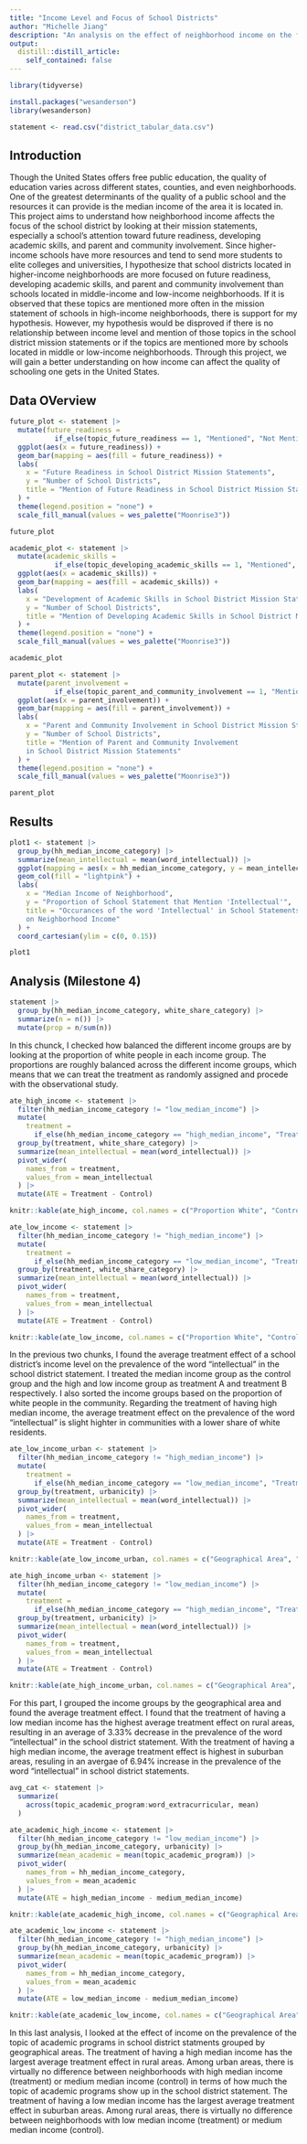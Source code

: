 ```yaml
---
title: "Income Level and Focus of School Districts"
author: "Michelle Jiang"
description: "An analysis on the effect of neighborhood income on the focus of the local school district through inspecting school district mission statements"
output:
  distill::distill_article:
    self_contained: false
---
```



```r
library(tidyverse) 

install.packages("wesanderson")
library(wesanderson)

statement <- read.csv("district_tabular_data.csv")
```

## Introduction

Though the United States offers free public education, the quality of education varies across different states, counties, and even neighborhoods. One of the greatest determinants of the quality of a public school and the resources it can provide is the median income of the area it is located in. This project aims to understand how neighborhood income affects the focus of the school district by looking at their mission statements, especially a school’s attention toward future readiness, developing academic skills, and parent and community involvement. Since higher-income schools have more resources and tend to send more students to elite colleges and universities, I hypothesize that school districts located in higher-income neighborhoods are more focused on future readiness, developing academic skills, and parent and community involvement than schools located in middle-income and low-income neighborhoods. If it is observed that these topics are mentioned more often in the mission statement of schools in high-income neighborhoods, there is support for my hypothesis. However, my hypothesis would be disproved if there is no relationship between income level and mention of those topics in the school district mission statements or if the topics are mentioned more by schools located in middle or low-income neighborhoods. Through this project, we will gain a better understanding on how income can affect the quality of schooling one gets in the United States. 

## Data OVerview

```r
future_plot <- statement |>
  mutate(future_readiness = 
           if_else(topic_future_readiness == 1, "Mentioned", "Not Mentioned")) |>
  ggplot(aes(x = future_readiness)) + 
  geom_bar(mapping = aes(fill = future_readiness)) +
  labs(
    x = "Future Readiness in School District Mission Statements",
    y = "Number of School Districts",
    title = "Mention of Future Readiness in School District Mission Statements"
  ) +
  theme(legend.position = "none") +
  scale_fill_manual(values = wes_palette("Moonrise3"))

future_plot
```


```r
academic_plot <- statement |>
  mutate(academic_skills = 
           if_else(topic_developing_academic_skills == 1, "Mentioned", "Not Mentioned")) |>
  ggplot(aes(x = academic_skills)) + 
  geom_bar(mapping = aes(fill = academic_skills)) +
  labs(
    x = "Development of Academic Skills in School District Mission Statements",
    y = "Number of School Districts",
    title = "Mention of Developing Academic Skills in School District Mission Statements"
  ) +
  theme(legend.position = "none") +
  scale_fill_manual(values = wes_palette("Moonrise3"))

academic_plot
```


```r
parent_plot <- statement |>
  mutate(parent_involvement = 
           if_else(topic_parent_and_community_involvement == 1, "Mentioned", "Not Mentioned")) |>
  ggplot(aes(x = parent_involvement)) + 
  geom_bar(mapping = aes(fill = parent_involvement)) +
  labs(
    x = "Parent and Community Involvement in School District Mission Statements",
    y = "Number of School Districts",
    title = "Mention of Parent and Community Involvement 
    in School District Mission Statements"
  ) +
  theme(legend.position = "none") +
  scale_fill_manual(values = wes_palette("Moonrise3"))

parent_plot
```

## Results 


```r
plot1 <- statement |>
  group_by(hh_median_income_category) |>
  summarize(mean_intellectual = mean(word_intellectual)) |>
  ggplot(mapping = aes(x = hh_median_income_category, y = mean_intellectual)) + 
  geom_col(fill = "lightpink") +
  labs(
    x = "Median Income of Neighborhood",
    y = "Proportion of School Statement that Mention 'Intellectual'",
    title = "Occurances of the word 'Intellectual' in School Statements Based 
    on Neighborhood Income"
  ) +
  coord_cartesian(ylim = c(0, 0.15))

plot1
```

## Analysis (Milestone 4)

```r
statement |>
  group_by(hh_median_income_category, white_share_category) |>
  summarize(n = n()) |>
  mutate(prop = n/sum(n))
```

In this chunck, I checked how balanced the different income groups are by looking at the proportion of white people in each income group. The proportions are roughly balanced across the different income groups, which means that we can treat the treatment as randomly assigned and procede with the observational study. 

```r
ate_high_income <- statement |>
  filter(hh_median_income_category != "low_median_income") |>
  mutate(
    treatment = 
      if_else(hh_median_income_category == "high_median_income", "Treatment", "Control")) |>
  group_by(treatment, white_share_category) |>
  summarize(mean_intellectual = mean(word_intellectual)) |>
  pivot_wider(
    names_from = treatment,
    values_from = mean_intellectual
  ) |>
  mutate(ATE = Treatment - Control)

knitr::kable(ate_high_income, col.names = c("Proportion White", "Control", "Treatment", "ATE"))
```

```r
ate_low_income <- statement |>
  filter(hh_median_income_category != "high_median_income") |>
  mutate(
    treatment = 
      if_else(hh_median_income_category == "low_median_income", "Treatment", "Control")) |>
  group_by(treatment, white_share_category) |>
  summarize(mean_intellectual = mean(word_intellectual)) |>
  pivot_wider(
    names_from = treatment,
    values_from = mean_intellectual
  ) |>
  mutate(ATE = Treatment - Control)

knitr::kable(ate_low_income, col.names = c("Proportion White", "Control", "Treatment", "ATE"))
```

In the previous two chunks, I found the average treatment effect of a school district's income level on the prevalence of the word "intellectual" in the school district statement. I treated the median income group as the control group and the high and low income group as treatment A and treatment B respectively. I also sorted the income groups based on the proportion of white people in the community. Regarding the treatment of having high median income, the average treatment effect on the prevalence of the word "intellectual" is slight highter in communities with a lower share of white residents. 

```r
ate_low_income_urban <- statement |>
  filter(hh_median_income_category != "high_median_income") |>
  mutate(
    treatment = 
      if_else(hh_median_income_category == "low_median_income", "Treatment", "Control")) |>
  group_by(treatment, urbanicity) |>
  summarize(mean_intellectual = mean(word_intellectual)) |>
  pivot_wider(
    names_from = treatment,
    values_from = mean_intellectual
  ) |>
  mutate(ATE = Treatment - Control)

knitr::kable(ate_low_income_urban, col.names = c("Geographical Area", "Control (Medium Income)","Treatment (Low Income)","ATE"))
```

```r
ate_high_income_urban <- statement |>
  filter(hh_median_income_category != "low_median_income") |>
  mutate(
    treatment = 
      if_else(hh_median_income_category == "high_median_income", "Treatment", "Control")) |>
  group_by(treatment, urbanicity) |>
  summarize(mean_intellectual = mean(word_intellectual)) |>
  pivot_wider(
    names_from = treatment,
    values_from = mean_intellectual
  ) |>
  mutate(ATE = Treatment - Control)

knitr::kable(ate_high_income_urban, col.names = c("Geographical Area", "Control (Medium Income)","Treatment (High Income)","ATE"))
```

For this part, I grouped the income groups by the geographical area and found the average treatment effect. I found that the treatment of having a low median income has the highest average treatment effect on rural areas, resulting in an average of 3.33% decrease in the prevalence of the word "intellectual" in the school district statement. With the treatment of having a high median income, the average treatment effect is highest in suburban areas, resuling in an avergae of 6.94% increase in the prevalence of the word "intellectual" in school district statements. 

```r
avg_cat <- statement |>
  summarize(
    across(topic_academic_program:word_extracurricular, mean)
  )
```

```r
ate_academic_high_income <- statement |>
  filter(hh_median_income_category != "low_median_income") |>
  group_by(hh_median_income_category, urbanicity) |>
  summarize(mean_academic = mean(topic_academic_program)) |>
  pivot_wider(
    names_from = hh_median_income_category,
    values_from = mean_academic
  ) |>
  mutate(ATE = high_median_income - medium_median_income)

knitr::kable(ate_academic_high_income, col.names = c("Geographical Area", "Treatment (High Income)", "Control (Medium Income)","ATE"))
```

```r
ate_academic_low_income <- statement |>
  filter(hh_median_income_category != "high_median_income") |>
  group_by(hh_median_income_category, urbanicity) |>
  summarize(mean_academic = mean(topic_academic_program)) |>
  pivot_wider(
    names_from = hh_median_income_category,
    values_from = mean_academic
  ) |>
  mutate(ATE = low_median_income - medium_median_income)

knitr::kable(ate_academic_low_income, col.names = c("Geographical Area", "Treatment (Low Income)", "Control (Medium Income)","ATE"))
```

In this last analysis, I looked at the effect of income on the prevalence of the topic of academic programs in school district statments grouped by geographical areas. The treatment of having a high median income has the largest average treatment effect in rural areas. Among urban areas, there is virtually no difference between neighborhoods with high median income (treatment) or medium median income (control) in terms of how much the topic of academic programs show up in the school district statement. The treatment of having a low median income has the largest average treatment effect in suburban areas. Among rural areas, there is virtually no difference between neighborhoods with low median income (treatment) or medium median income (control). 